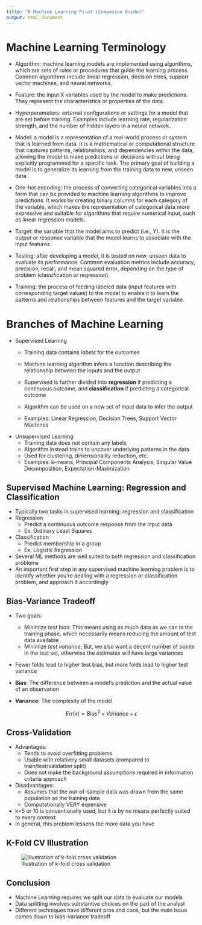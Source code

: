 ```yaml
---
title: "R Machine Learning Pilot (Companion Guide)"
output: html_document
---
```


# Machine Learning Terminology

-   Algorithm: machine learning models are implemented using algorithms, which are sets of rules or procedures that guide the learning process. Common algorithms include linear regression, decision trees, support vector machines, and neural networks.

-   Feature: the input X variables used by the model to make predictions. They represent the characteristics or properties of the data.

-   Hyperparameters: external configurations or settings for a model that are set before training. Examples include learning rate, regularization strength, and the number of hidden layers in a neural network.

-   Model: a model is a representation of a real-world process or system that is learned from data. It is a mathematical or computational structure that captures patterns, relationships, and dependencies within the data, allowing the model to make predictions or decisions without being explicitly programmed for a specific task. The primary goal of building a model is to generalize its learning from the training data to new, unseen data.

-   One-hot encoding: the process of converting categorical variables into a form that can be provided to machine learning algorithms to improve predictions. It works by creating binary columns for each category of the variable, which makes the representation of categorical data more expressive and suitable for algorithms that require numerical input, such as linear regression models.

-   Target: the variable that the model aims to predict (i.e., Y). It is the output or response variable that the model learns to associate with the input features.

-   Testing: after developing a model, it is tested on new, unseen data to evaluate its performance. Common evaluation metrics include accuracy, precision, recall, and mean squared error, depending on the type of problem (classification or regression).

-   Training: the process of feeding labeled data (input features with corresponding target values) to the model to enable it to learn the patterns and relationships between features and the target variable.

# Branches of Machine Learning

-   Supervised Learning
    -   Training data contains *labels* for the outcomes

    -   Machine learning algorithm infers a function describing the relationship between the inputs and the output

    -   Supervised is further divided into **regression** if predicting a continuous outcome, and **classification** if predicting a categorical outcome

    -   Algorithm can be used on a new set of input data to infer the output

    -   Examples: Linear Regression, Decision Trees, Support Vector Machines
-   Unsupervised Learning
    -   Training data does not contain any labels
    -   Algorithm instead trains to uncover underlying patterns in the data
    -   Used for clustering, dimensionality reduction, etc.
    -   Examples: k-means, Principal Components Analysis, Singular Value Decomposition, Expectation-Maximization

## Supervised Machine Learning: Regression and Classification

-   Typically two tasks in supervised learning: regression and classification
-   Regression
    -   Predict a continuous outcome response from the input data
    -   Ex. Ordinary Least Squares
-   Classification
    -   Predict membership in a group
    -   Ex. Logistic Regression
-   Several ML methods are well suited to both regression and classification problems
-   An important first step in any supervised machine learning problem is to identify whether you're dealing with a regression or classification problem, and approach it accordingly

## Bias-Variance Tradeoff

-   Two goals:

    -   Minimize *test bias*: This means using as much data as we can in the training phase, which necessarily means reducing the amount of test data available
    -   Minimize *test variance*: But, we also want a decent number of points in the test set, otherwise the estimates will have large variances

-   Fewer folds lead to higher test bias, but more folds lead to higher test variance

-   **Bias**: The difference between a model's prediction and the actual value of an observation

-   **Variance**: The complexity of the model

$$
Err(x) = Bias^2 + Variance + \epsilon
$$

## Cross-Validation

-   Advantages:
    -   Tends to avoid overfitting problems
    -   Usable with relatively small datasets (compared to train/test/validation split)
    -   Does not make the background assumptions required in information criteria approach
-   Disadvantages:
    -   Assumes that the out-of-sample data was drawn from the same population as the training data
    -   Computationally VERY expensive
-   k=5 or 10 is conventionally used, but it is by no means perfectly suited to every context
-   In general, this problem lessens the more data you have

## K-Fold CV Illustration

![Illustration of k-fold cross validation](../images/cv.png)

## Conclusion

-   Machine Learning requires we split our data to evaluate our models
-   Data splitting involves substantive choices on the part of the analyst
-   Different techniques have different pros and cons, but the main issue comes down to bias-variance tradeoff
